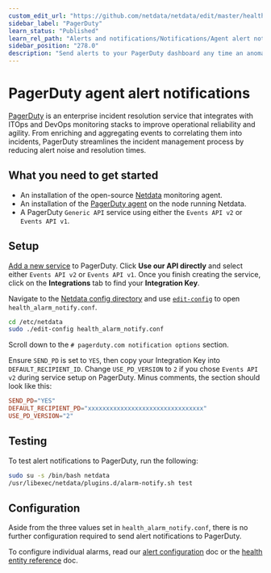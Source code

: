 ```yaml
---
custom_edit_url: "https://github.com/netdata/netdata/edit/master/health/notifications/pagerduty/README.md"
sidebar_label: "PagerDuty"
learn_status: "Published"
learn_rel_path: "Alerts and notifications/Notifications/Agent alert notifications"
sidebar_position: "278.0"
description: "Send alerts to your PagerDuty dashboard any time an anomaly or performance issue strikes a node in your infrastructure."
---
```



# PagerDuty agent alert notifications

[PagerDuty](https://www.pagerduty.com/company/) is an enterprise incident resolution service that integrates with ITOps
and DevOps monitoring stacks to improve operational reliability and agility. From enriching and aggregating events to
correlating them into incidents, PagerDuty streamlines the incident management process by reducing alert noise and
resolution times.

## What you need to get started

- An installation of the open-source [Netdata](/docs/nightly/getting-started/install-netdata) monitoring agent.
- An installation of the [PagerDuty agent](https://www.pagerduty.com/docs/guides/agent-install-guide/) on the node
  running Netdata.
- A PagerDuty `Generic API` service using either the `Events API v2` or `Events API v1`.

## Setup

[Add a new service](https://support.pagerduty.com/docs/services-and-integrations#section-configuring-services-and-integrations)
to PagerDuty. Click **Use our API directly** and select either `Events API v2` or `Events API v1`. Once you finish
creating the service, click on the **Integrations** tab to find your **Integration Key**.

Navigate to the [Netdata config directory](/docs/nightly/getting-started/manage-and-configure/configuration#the-netdata-config-directory) and use
[`edit-config`](/docs/nightly/getting-started/manage-and-configure/configuration#use-edit-config-to-edit-configuration-files) to open
`health_alarm_notify.conf`.

```bash
cd /etc/netdata
sudo ./edit-config health_alarm_notify.conf
```

Scroll down to the `# pagerduty.com notification options` section.

Ensure `SEND_PD` is set to `YES`, then copy your Integration Key into `DEFAULT_RECIPIENT_ID`. Change `USE_PD_VERSION` to
`2` if you chose `Events API v2` during service setup on PagerDuty. Minus comments, the section should look like this:

```conf
SEND_PD="YES"
DEFAULT_RECIPIENT_PD="xxxxxxxxxxxxxxxxxxxxxxxxxxxxxxxx"
USE_PD_VERSION="2"
```

## Testing

To test alert notifications to PagerDuty, run the following:

```bash
sudo su -s /bin/bash netdata
/usr/libexec/netdata/plugins.d/alarm-notify.sh test
```

## Configuration

Aside from the three values set in `health_alarm_notify.conf`, there is no further configuration required to send alert
notifications to PagerDuty.

To configure individual alarms, read our [alert configuration](/docs/nightly/alerts-and-notifications/configure-alerts) doc or
the [health entity reference](/docs/nightly/alerts-and-notifications/configure-alerts) doc.
